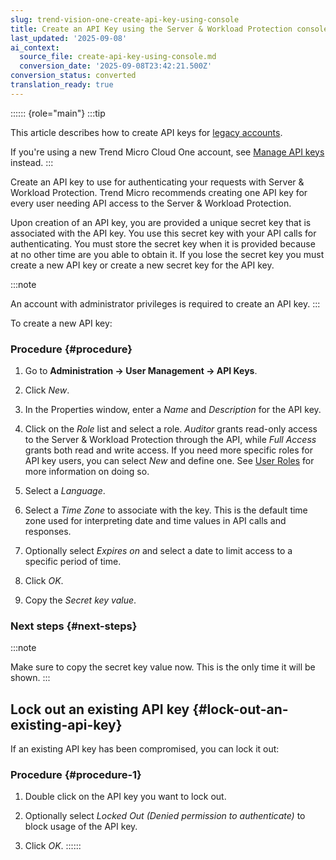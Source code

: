 ```yaml
---
slug: trend-vision-one-create-api-key-using-console
title: Create an API Key using the Server & Workload Protection console
last_updated: '2025-09-08'
ai_context:
  source_file: create-api-key-using-console.md
  conversion_date: '2025-09-08T23:42:21.500Z'
conversion_status: converted
translation_ready: true
---
```


:::::: {role="main"}
:::tip

This article describes how to create API keys for [legacy accounts](https://docs.trendmicro.com/en-us/documentation/article/trend-micro-cloud-one-identity-account-management-c1-accounts-about).

If you're using a new Trend Micro Cloud One account, see [Manage API keys](https://docs.trendmicro.com/en-us/documentation/article/trend-micro-cloud-one-identity-account-management-c1-api-key) instead.
:::

Create an API key to use for authenticating your requests with Server & Workload Protection. Trend Micro recommends creating one API key for every user needing API access to the Server & Workload Protection.

Upon creation of an API key, you are provided a unique secret key that is associated with the API key. You use this secret key with your API calls for authenticating. You must store the secret key when it is provided because at no other time are you able to obtain it. If you lose the secret key you must create a new API key or create a new secret key for the API key.

:::note

An account with administrator privileges is required to create an API key.
:::

To create a new API key:

### Procedure {#procedure}

1.  Go to **Administration → User Management → API Keys**.

2.  Click *New*.

3.  In the Properties window, enter a *Name* and *Description* for the API key.

4.  Click on the *Role* list and select a role. *Auditor* grants read-only access to the Server & Workload Protection through the API, while *Full Access* grants both read and write access. If you need more specific roles for API key users, you can select *New* and define one. See [User Roles](user-roles-foundation-services.mdx) for more information on doing so.

5.  Select a *Language*.

6.  Select a *Time Zone* to associate with the key. This is the default time zone used for interpreting date and time values in API calls and responses.

7.  Optionally select *Expires on* and select a date to limit access to a specific period of time.

8.  Click *OK*.

9.  Copy the *Secret key value*.

### Next steps {#next-steps}

:::note

Make sure to copy the secret key value now. This is the only time it will be shown.
:::

## Lock out an existing API key {#lock-out-an-existing-api-key}

If an existing API key has been compromised, you can lock it out:

### Procedure {#procedure-1}

1.  Double click on the API key you want to lock out.

2.  Optionally select *Locked Out (Denied permission to authenticate)* to block usage of the API key.

3.  Click *OK*.
::::::
